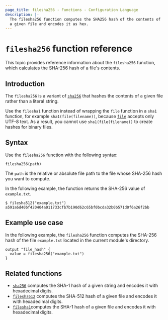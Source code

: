```yaml
---
page_title: filesha256 - Functions - Configuration Language
description: |-
  The filesha256 function computes the SHA256 hash of the contents of
  a given file and encodes it as hex.
---
```


# `filesha256` function reference

This topic provides reference information about the `filesha256` function, which calculates the SHA-256 hash of a file's contents. 

## Introduction

The `filesha256` is a variant of [`sha256`](/terraform/language/functions/sha256)
that hashes the contents of a given file rather than a literal string.

Use the `filesha1` function instead of wrapping the `file` function in a `sha1` function, for example `sha1(file(filename))`, because [`file`](/terraform/language/functions/file) accepts only UTF-8 text. As a result, you cannot use `sha1(file(filename))`  to create hashes for binary files.

## Syntax

Use the `filesha256` function with the following syntax:

```hcl
filesha256(path)
```

The `path` is the relative or absolute file path to the file whose SHA-256 hash you want to compute.

In the following example, the function returns the SHA-256 value of `example.txt`.

```hcl
$ filesha512("example.txt")
a591a6d40bf420404a011733cfb7b190d62c65bf0bcda32b0b571d0f6a26f2bb
```

## Example use case

In the following example, the `filesha256` function computes the SHA-256 hash of the file `example.txt` located in the current module's directory.

```hcl
output "file_hash" {
  value = filesha256("example.txt")
}
```

## Related functions

- [`sha256`](/terraform/language/functions/sha256) computes the SHA-1 hash of a given string and encodes it with hexadecimal digits.
- [`filesha512`](/terraform/language/functions/filesha512) computes the SHA-512 hash of a given file and encodes it with hexadecimal digits.
- [`filesha1`](/terraform/language/functions/filesha1)computes the SHA-1 hash of a given file and encodes it with hexadecimal digits.
